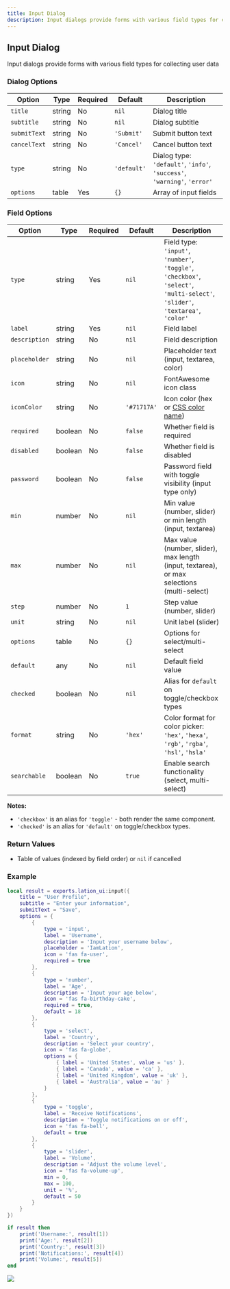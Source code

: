 ```yaml
---
title: Input Dialog
description: Input dialogs provide forms with various field types for collecting user data
---
```


## Input Dialog

Input dialogs provide forms with various field types for collecting user data

### Dialog Options

| Option | Type | Required | Default | Description |
|--------|------|----------|---------|-------------|
| `title` | string | No | `nil` | Dialog title |
| `subtitle` | string | No | `nil` | Dialog subtitle |
| `submitText` | string | No | `'Submit'` | Submit button text |
| `cancelText` | string | No | `'Cancel'` | Cancel button text |
| `type` | string | No | `'default'` | Dialog type: `'default'`, `'info'`, `'success'`, `'warning'`, `'error'` |
| `options` | table | Yes | `{}` | Array of input fields |

### Field Options

| Option | Type | Required | Default | Description |
|--------|------|----------|---------|-------------|
| `type` | string | Yes | `nil` | Field type: `'input'`, `'number'`, `'toggle'`, `'checkbox'`, `'select'`, `'multi-select'`, `'slider'`, `'textarea'`, `'color'` |
| `label` | string | Yes | `nil` | Field label |
| `description` | string | No | `nil` | Field description |
| `placeholder` | string | No | `nil` | Placeholder text (input, textarea, color) |
| `icon` | string | No | `nil` | FontAwesome icon class |
| `iconColor` | string | No | `'#71717A'` | Icon color (hex or [CSS color name](https://htmlcolorcodes.com/color-names/)) |
| `required` | boolean | No | `false` | Whether field is required |
| `disabled` | boolean | No | `false` | Whether field is disabled |
| `password` | boolean | No | `false` | Password field with toggle visibility (input type only) |
| `min` | number | No | `nil` | Min value (number, slider) or min length (input, textarea) |
| `max` | number | No | `nil` | Max value (number, slider), max length (input, textarea), or max selections (multi-select) |
| `step` | number | No | `1` | Step value (number, slider) |
| `unit` | string | No | `nil` | Unit label (slider) |
| `options` | table | No | `{}` | Options for select/multi-select |
| `default` | any | No | `nil` | Default field value |
| `checked` | boolean | No | `nil` | Alias for `default` on toggle/checkbox types |
| `format` | string | No | `'hex'` | Color format for color picker: `'hex'`, `'hexa'`, `'rgb'`, `'rgba'`, `'hsl'`, `'hsla'` |
| `searchable` | boolean | No | `true` | Enable search functionality (select, multi-select) |

**Notes:** 
- `'checkbox'` is an alias for `'toggle'` - both render the same component.
- `'checked'` is an alias for `'default'` on toggle/checkbox types.

### Return Values
- Table of values (indexed by field order) or `nil` if cancelled

### Example

```lua copy
local result = exports.lation_ui:input({
    title = "User Profile",
    subtitle = "Enter your information",
    submitText = "Save",
    options = {
        {
            type = 'input',
            label = 'Username',
            description = 'Input your username below',
            placeholder = 'IamLation',
            icon = 'fas fa-user',
            required = true
        },
        {
            type = 'number',
            label = 'Age',
            description = 'Input your age below',
            icon = 'fas fa-birthday-cake',
            required = true,
            default = 18
        },
        {
            type = 'select',
            label = 'Country',
            description = 'Select your country',
            icon = 'fas fa-globe',
            options = {
                { label = 'United States', value = 'us' },
                { label = 'Canada', value = 'ca' },
                { label = 'United Kingdom', value = 'uk' },
                { label = 'Australia', value = 'au' }
            }
        },
        {
            type = 'toggle',
            label = 'Receive Notifications',
            description = 'Toggle notifications on or off',
            icon = 'fas fa-bell',
            default = true
        },
        {
            type = 'slider',
            label = 'Volume',
            description = 'Adjust the volume level',
            icon = 'fas fa-volume-up',
            min = 0,
            max = 100,
            unit = '%',
            default = 50
        }
    }
})

if result then
    print('Username:', result[1])
    print('Age:', result[2])
    print('Country:', result[3])
    print('Notifications:', result[4])
    print('Volume:', result[5])
end
```

![](https://img.lationscripts.com/docs/ui/input-dialog/input-dialog-example.webp)